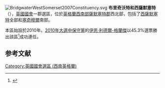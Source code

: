 [[File:BridgwaterWestSomerset2007Constituency.svg|right]]
'''布里奇沃特和西薩默塞特'''（{{lang-en|Bridgwater and West Somerset}}），[[英國|英國]][[英國國會|國會]]一郡選區，位於[[英格蘭|英格蘭]][[西南英格蘭|西南部]][[薩默塞特郡|薩默塞特郡]]西北部，包括了[[西薩默塞特|西薩默塞特]]全部和[[塞奇穆爾|塞奇穆爾]]南部。

本區始設於2010年。[[2010年英國大選|2010年大選中]][[保守黨_(英國)|保守黨]]的[[伊恩·利德爾-格蘭傑|伊恩·利德爾-格蘭傑]]以45.3%選票勝出該區<ref name="">{{cite news
|publisher=[[英國廣播公司|英國廣播公司]]
|date=2010年5月7日
|title=Election 2010/Constituency/Bridgwater & West Somerset
|url=http://news.bbc.co.uk/1/shared/election2010/results/constituency/a66.stm
|accessdate=2010年11月1日
|archive-date=2011年4月29日
|archive-url=https://web.archive.org/web/20110429134317/http://news.bbc.co.uk/1/shared/election2010/results/constituency/a66.stm
|dead-url=no
}}</ref>成功連任。

==参考文献==
<div class="references-small">
<references></references>
</div>

{{DEFAULTSORT:Bridgwater And West Somerset (UK Parliament constituency)}}
[[Category:英國國會選區_(西南英格蘭)|Category:英國國會選區 (西南英格蘭)]]